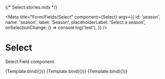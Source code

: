 {/* Select.stories.mdx */}


<Meta
  title="Form/Fields/Select"
  component={Select}
  args={{
    id: 'season',
    name: 'season',
    label: 'Season',
    placeholderLabel: 'Select a season',
    onSelectionChange: () => console.log('test'),
  }}
/>


# Select

Select Field component.

<Canvas>
  <Story name="Default">{Template.bind({})}</Story>
</Canvas>

<Canvas>
  <Story
    name="Disabled"
    args={{
      disabled: true,
      icon: 'ChevronLeft'
    }}
  >
    {Template.bind({})}
  </Story>
</Canvas>

<Canvas>
  <Story
    name="Error"
    args={{
      isError: true,
      errorMessage: 'This is an error message',
    }}
  >
    {Template.bind({})}
  </Story>
</Canvas>
